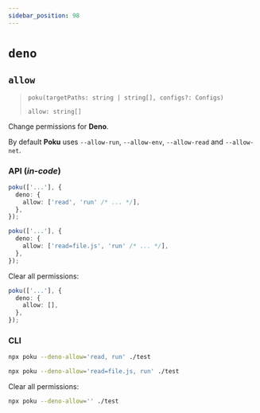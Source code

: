 ```yaml
---
sidebar_position: 98
---
```


# `deno`

## `allow`

> `poku(targetPaths: string | string[], configs?: Configs)`
>
> `allow: string[]`

Change permissions for **Deno**.

By default **Poku** uses `--allow-run`, `--allow-env`, `--allow-read` and `--allow-net`.

### API (_in-code_)

```ts
poku(['...'], {
  deno: {
    allow: ['read', 'run' /* ... */],
  },
});
```

```ts
poku(['...'], {
  deno: {
    allow: ['read=file.js', 'run' /* ... */],
  },
});
```

Clear all permissions:

```ts
poku(['...'], {
  deno: {
    allow: [],
  },
});
```

### CLI

```bash
npx poku --deno-allow='read, run' ./test
```

```bash
npx poku --deno-allow='read=file.js, run' ./test
```

Clear all permissions:

```bash
npx poku --deno-allow='' ./test
```
